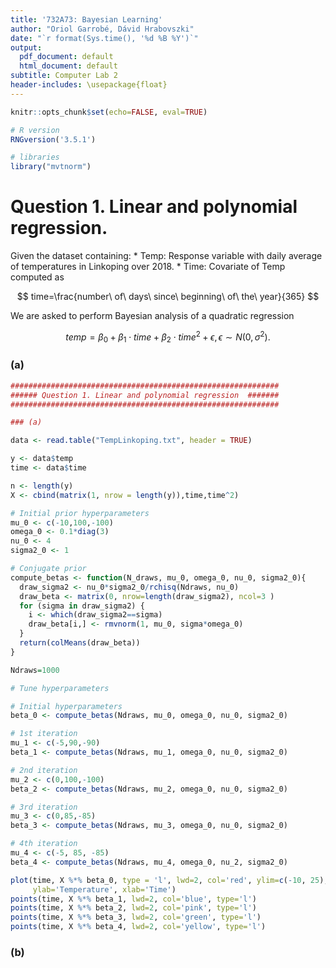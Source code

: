 ```yaml
---
title: '732A73: Bayesian Learning'
author: "Oriol Garrobé, Dávid Hrabovszki"
date: "`r format(Sys.time(), '%d %B %Y')`"
output:
  pdf_document: default
  html_document: default
subtitle: Computer Lab 2
header-includes: \usepackage{float}
---
```


```r
knitr::opts_chunk$set(echo=FALSE, eval=TRUE)
```

```r
# R version
RNGversion('3.5.1')

# libraries
library("mvtnorm")
```

# Question 1. Linear and polynomial regression.

Given the dataset \texttt{TempLinkoping.txt} containing:
* Temp: Response variable with daily average of temperatures in Linkoping over 2018.
* Time: Covariate of Temp computed as

$$
time=\frac{number\ of\ days\ since\ beginning\ of\ the\ year}{365}
$$

We are asked to perform Bayesian analysis of a quadratic regression

$$
temp=\beta_0 + \beta_1 \cdot time + \beta_2 \cdot time^2 + \epsilon, \epsilon \sim N(0,\sigma^2).
$$


### (a)
```r
############################################################
###### Question 1. Linear and polynomial regression  #######
############################################################

### (a)

data <- read.table("TempLinkoping.txt", header = TRUE)

y <- data$temp
time <- data$time

n <- length(y)
X <- cbind(matrix(1, nrow = length(y)),time,time^2)

# Initial prior hyperparameters
mu_0 <- c(-10,100,-100)
omega_0 <- 0.1*diag(3)
nu_0 <- 4
sigma2_0 <- 1

# Conjugate prior
compute_betas <- function(N_draws, mu_0, omega_0, nu_0, sigma2_0){
  draw_sigma2 <- nu_0*sigma2_0/rchisq(Ndraws, nu_0)
  draw_beta <- matrix(0, nrow=length(draw_sigma2), ncol=3 )
  for (sigma in draw_sigma2) {
    i <- which(draw_sigma2==sigma)
    draw_beta[i,] <- rmvnorm(1, mu_0, sigma*omega_0)
  }
  return(colMeans(draw_beta))
}

Ndraws=1000

# Tune hyperparameters

# Initial hyperparameters
beta_0 <- compute_betas(Ndraws, mu_0, omega_0, nu_0, sigma2_0)

# 1st iteration
mu_1 <- c(-5,90,-90)
beta_1 <- compute_betas(Ndraws, mu_1, omega_0, nu_0, sigma2_0)

# 2nd iteration
mu_2 <- c(0,100,-100)
beta_2 <- compute_betas(Ndraws, mu_2, omega_0, nu_0, sigma2_0)

# 3rd iteration
mu_3 <- c(0,85,-85)
beta_3 <- compute_betas(Ndraws, mu_3, omega_0, nu_0, sigma2_0)

# 4th iteration
mu_4 <- c(-5, 85, -85)
beta_4 <- compute_betas(Ndraws, mu_4, omega_0, nu_2, sigma2_0)
```

```r
plot(time, X %*% beta_0, type = 'l', lwd=2, col='red', ylim=c(-10, 25),
     ylab='Temperature', xlab='Time')
points(time, X %*% beta_1, lwd=2, col='blue', type='l')
points(time, X %*% beta_2, lwd=2, col='pink', type='l')
points(time, X %*% beta_3, lwd=2, col='green', type='l')
points(time, X %*% beta_4, lwd=2, col='yellow', type='l')
```

### (b)

```r



```




